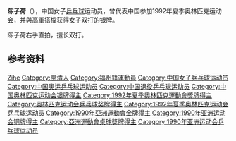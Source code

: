 {{Expand language|time=2016-06-13T06:13:51+00:00}}
{{refimprove|time=2016-06-13T06:13:51+00:00}}
{{noteTA|G1=Table Tennis}}
{{MedalTableTop}}
{{MedalSport |女子[[乒乓球|乒乓球]]}}
{{MedalCountry | {{CHN}} }}
{{MedalCompetition|[[奧林匹克運動會|奧林匹克運動會]]}}
{{MedalSilver | [[1992年夏季奧林匹克運動會|1992年 巴塞隆納]] | [[1992年夏季奧林匹克運動會乒乓球比賽|女子雙打]]}}
{{MedalCompetition|[[世界乒乓球錦標賽|世界乒乓球錦標賽]]}}
{{MedalGold | [[1989年世界乒乓球錦標賽|1989年 多特蒙德]] | 女子團體}}
{{MedalGold | [[1991年世界乒乓球錦標賽|1991年 千葉]] | 女子雙打}}
{{MedalGold | [[1993年世界乒乓球錦標賽|1993年 哥德堡]] | 女子團體}}
{{MedalSilver | [[1991年世界乒乓球錦標賽|1991年 千葉]] | 混合雙打}}
{{MedalSilver | [[1991年世界乒乓球錦標賽|1991年 千葉]] | 女子團體}}
{{MedalBronze | [[1993年世界乒乓球錦標賽|1993年 哥德堡]] | 女子雙打}}
{{MedalCompetition|[[世界杯乒乓球賽|世界杯乒乓球賽]]}}
{{MedalGold | 1990年 東京 | 女子團體}}
{{MedalGold | 1991年 巴塞隆納 | 女子團體}}
{{MedalBronze | 1992年 拉斯維加斯 | 女子雙打}}
{{MedalCompetition|[[亞洲運動會|亞洲運動會]]}}
{{MedalGold | [[1990年亞洲運動會|1990年 北京]] | 女子團體}}
{{MedalBronze | [[1990年亞洲運動會|1990年 北京]] | 女子單打}}
{{MedalBronze | [[1990年亞洲運動會|1990年 北京]] | 女子雙打}}
{{MedalBronze | [[1990年亞洲運動會|1990年 北京]] | 混合雙打}}
{{MedalBottom}}

'''陈子荷'''（{{bd|1968年|2月29日<ref>[http://www.sports-reference.com/olympics/athletes/ch/chen-zihe-1.html 陈子荷简历]，Sports-Reference</ref>||}}），中国女子[[乒乓球|乒乓球]]运动员，曾代表中国参加1992年夏季奥林匹克运动会，并與[[高軍_(乒乓球運動員)|高軍]]搭檔获得女子双打的银牌。

陈子荷右手直拍，擅长双打。

== 参考资料 ==
{{reflist}}

{{世界乒乓球锦标赛女子双打冠军}}
{{世界乒乓球锦标赛女子团体冠军}}
{{亚洲运动会乒乓球比赛女子团体冠军}}
{{中国乒乓球}}

{{Authority control}}
{{DEFAULTSORT:Chen Zihe}}
[[Category:陈姓|Zihe]]
[[Category:閩清人|Category:閩清人]]
[[Category:福州籍運動員|Category:福州籍運動員]]
[[Category:中国女子乒乓球运动员|Category:中国女子乒乓球运动员]]
[[Category:中国奥运乒乓球运动员|Category:中国奥运乒乓球运动员]]
[[Category:中国退役乒乓球运动员|Category:中国退役乒乓球运动员]]
[[Category:中国奥林匹克运动会银牌得主|Category:中国奥林匹克运动会银牌得主]]
[[Category:1992年夏季奧林匹克運動會獎牌得主|Category:1992年夏季奧林匹克運動會獎牌得主]]
[[Category:奥林匹克运动会乒乓球奖牌得主|Category:奥林匹克运动会乒乓球奖牌得主]]
[[Category:1992年夏季奥林匹克运动会乒乓球运动员|Category:1992年夏季奥林匹克运动会乒乓球运动员]]
[[Category:1990年亞洲運動會金牌得主|Category:1990年亞洲運動會金牌得主]]
[[Category:1990年亚洲运动会铜牌得主|Category:1990年亚洲运动会铜牌得主]]
[[Category:亞洲運動會桌球獎牌得主|Category:亞洲運動會桌球獎牌得主]]
[[Category:1990年亚洲运动会乒乓球运动员|Category:1990年亚洲运动会乒乓球运动员]]